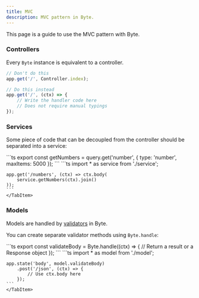```yaml
---
title: MVC
description: MVC pattern in Byte.
---
```



This page is a guide to use the MVC pattern with Byte.

### Controllers
Every `Byte` instance is equivalent to a controller.

```ts
// Don't do this
app.get('/', Controller.index);

// Do this instead
app.get('/', (ctx) => {
    // Write the handler code here
    // Does not require manual typings
});
```

### Services
Some piece of code that can be decoupled from the controller 
should be separated into a service:

<Tabs>
    <TabItem label='Service' icon='bars'>
    ```ts
    export const getNumbers = query.get('number', { 
        type: 'number',
        maxItems: 5000
    });
    ```
    </TabItem>
    <TabItem label='Controller' icon='setting'>
    ```ts
    import * as service from './service';

    app.get('/numbers', (ctx) => ctx.body(
        service.getNumbers(ctx).join()
    ));
    ```
    </TabItem>
</Tabs>

### Models
Models are handled by [validators](/concepts/validator) in Byte.

You can create separate validator methods using `Byte.handle`:

<Tabs>
    <TabItem label='Model' icon='seti:db'>
    ```ts
    export const validateBody = Byte.handle((ctx) => {
        // Return a result or a Response object
    });
    ```
    </TabItem>
    <TabItem label='Controller' icon='setting'>
    ```ts
    import * as model from './model';

    app.state('body', model.validateBody)
        .post('/json', (ctx) => {
            // Use ctx.body here
        });
    ```
    </TabItem>
</Tabs>

